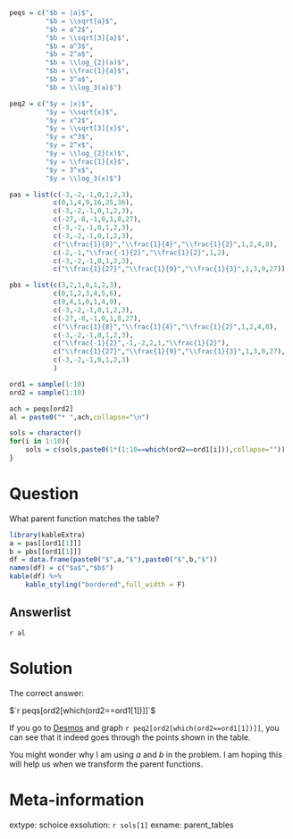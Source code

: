 ```r
peqs = c("$b = |a|$",
         "$b = \\sqrt{a}$",
         "$b = a^2$",
         "$b = \\sqrt[3]{a}$",
         "$b = a^3$",
         "$b = 2^a$",
         "$b = \\log_{2}(a)$",
         "$b = \\frac{1}{a}$",
         "$b = 3^a$",
         "$b = \\log_3(a)$")

peq2 = c("$y = |x|$",
         "$y = \\sqrt{x}$",
         "$y = x^2$",
         "$y = \\sqrt[3]{x}$",
         "$y = x^3$",
         "$y = 2^x$",
         "$y = \\log_{2}(x)$",
         "$y = \\frac{1}{x}$",
         "$y = 3^x$",
         "$y = \\log_3(x)$")

pas = list(c(-3,-2,-1,0,1,2,3),
           c(0,1,4,9,16,25,36),
           c(-3,-2,-1,0,1,2,3),
           c(-27,-8,-1,0,1,8,27),
           c(-3,-2,-1,0,1,2,3),
           c(-3,-2,-1,0,1,2,3),
           c("\\frac{1}{8}","\\frac{1}{4}","\\frac{1}{2}",1,2,4,8),
           c(-2,-1,"\\frac{-1}{2}","\\frac{1}{2}",1,2),
           c(-3,-2,-1,0,1,2,3),
           c("\\frac{1}{27}","\\frac{1}{9}","\\frac{1}{3}",1,3,9,27))

pbs = list(c(3,2,1,0,1,2,3),
           c(0,1,2,3,4,5,6),
           c(9,4,1,0,1,4,9),
           c(-3,-2,-1,0,1,2,3),
           c(-27,-8,-1,0,1,8,27),
           c("\\frac{1}{8}","\\frac{1}{4}","\\frac{1}{2}",1,2,4,8),
           c(-3,-2,-1,0,1,2,3),
           c("\\frac{-1}{2}",-1,-2,2,1,"\\frac{1}{2}"),
           c("\\frac{1}{27}","\\frac{1}{9}","\\frac{1}{3}",1,3,9,27),
           c(-3,-2,-1,0,1,2,3)
           )

ord1 = sample(1:10)
ord2 = sample(1:10)

ach = peqs[ord2]
al = paste0("* ",ach,collapse="\n")

sols = character()
for(i in 1:10){
    sols = c(sols,paste0(1*(1:10==which(ord2==ord1[i])),collapse=""))
}

```

Question
========

What parent function matches the table?

```r
library(kableExtra)
a = pas[[ord1[1]]]
b = pbs[[ord1[1]]]
df = data.frame(paste0("$",a,"$"),paste0("$",b,"$"))
names(df) = c("$a$","$b$")
kable(df) %>%
    kable_styling("bordered",full_width = F)

```


Answerlist
--------

`r al`



Solution
========

The correct answer:

$`r peqs[ord2[which(ord2==ord1[1])]]`$

If you go to [Desmos](https://www.desmos.com/calculator) and graph `r peq2[ord2[which(ord2==ord1[1])]]`, you can see that it indeed goes through the points shown in the table.

You might wonder why I am using $a$ and $b$ in the problem. I am hoping this will help us when we transform the parent functions.


Meta-information
============
extype: schoice
exsolution: `r sols[1]`
exname: parent_tables